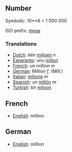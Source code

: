 ==Number==

Symbolic: 10**6 = 1 000 000

ISO prefix: [[mega]]

===Translations===

*[[Dutch]]: één [[miljoen]] ''n''
*[[Esperanto]]: unu [[milion]]
*[[French]]: un million ''m''
*[[German]]: Million ''f'', (Mill.)
*[[Italian]]: [[milione]] ''m''
*[[Spanish]]: un [[millón]] ''m''
*[[Turkish]]: bir [[milyon]]

==French==

*[[English]]: million

==German==

*[[English]]: million
